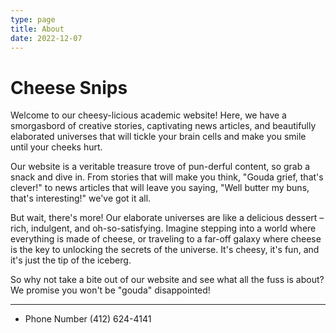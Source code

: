 ```yaml
---
type: page
title: About
date: 2022-12-07
---
```


# Cheese Snips

Welcome to our cheesy-licious academic website! Here, we have a smorgasbord of creative stories, captivating news articles, and beautifully elaborated universes that will tickle your brain cells and make you smile until your cheeks hurt.

Our website is a veritable treasure trove of pun-derful content, so grab a snack and dive in. From stories that will make you think, "Gouda grief, that's clever!" to news articles that will leave you saying, "Well butter my buns, that's interesting!" we've got it all.

But wait, there's more! Our elaborate universes are like a delicious dessert – rich, indulgent, and oh-so-satisfying. Imagine stepping into a world where everything is made of cheese, or traveling to a far-off galaxy where cheese is the key to unlocking the secrets of the universe. It's cheesy, it's fun, and it's just the tip of the iceberg.

So why not take a bite out of our website and see what all the fuss is about? We promise you won't be "gouda" disappointed!

---

- Phone Number (412) 624-4141